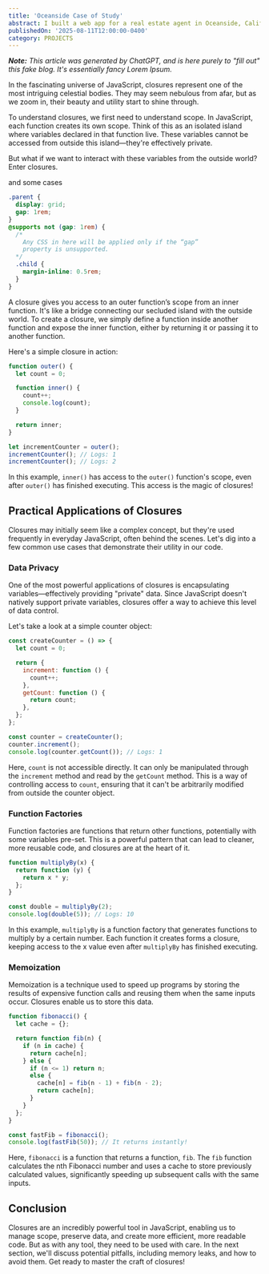 ```yaml
---
title: 'Oceanside Case of Study'
abstract: I built a web app for a real estate agent in Oceanside, California to showcase his properties.
publishedOn: '2025-08-11T12:00:00-0400'
category: PROJECTS
---
```


_**Note:** This article was generated by ChatGPT, and is here purely to "fill out" this fake blog. It's essentially fancy Lorem Ipsum._

In the fascinating universe of JavaScript, closures represent one of the most intriguing celestial bodies. They may seem nebulous from afar, but as we zoom in, their beauty and utility start to shine through.

To understand closures, we first need to understand scope. In JavaScript, each function creates its own scope. Think of this as an isolated island where variables declared in that function live. These variables cannot be accessed from outside this island—they're effectively private.

But what if we want to interact with these variables from the outside world? Enter closures.

and some cases

```css
.parent {
  display: grid;
  gap: 1rem;
}
@supports not (gap: 1rem) {
  /*
    Any CSS in here will be applied only if the “gap”
    property is unsupported.
  */
  .child {
    margin-inline: 0.5rem;
  }
}

```


A closure gives you access to an outer function’s scope from an inner function. It's like a bridge connecting our secluded island with the outside world. To create a closure, we simply define a function inside another function and expose the inner function, either by returning it or passing it to another function.

Here's a simple closure in action:

```js
function outer() {
  let count = 0;

  function inner() {
    count++;
    console.log(count);
  }

  return inner;
}

let incrementCounter = outer();
incrementCounter(); // Logs: 1
incrementCounter(); // Logs: 2
```

In this example, `inner()` has access to the `outer()` function's scope, even after `outer()` has finished executing. This access is the magic of closures!

## Practical Applications of Closures

Closures may initially seem like a complex concept, but they're used frequently in everyday JavaScript, often behind the scenes. Let's dig into a few common use cases that demonstrate their utility in our code.

### Data Privacy

One of the most powerful applications of closures is encapsulating variables—effectively providing "private" data. Since JavaScript doesn't natively support private variables, closures offer a way to achieve this level of data control.

Let's take a look at a simple counter object:

```js
const createCounter = () => {
  let count = 0;

  return {
    increment: function () {
      count++;
    },
    getCount: function () {
      return count;
    },
  };
};

const counter = createCounter();
counter.increment();
console.log(counter.getCount()); // Logs: 1
```

Here, `count` is not accessible directly. It can only be manipulated through the `increment` method and read by the `getCount` method. This is a way of controlling access to `count`, ensuring that it can't be arbitrarily modified from outside the counter object.

### Function Factories

Function factories are functions that return other functions, potentially with some variables pre-set. This is a powerful pattern that can lead to cleaner, more reusable code, and closures are at the heart of it.

```js
function multiplyBy(x) {
  return function (y) {
    return x * y;
  };
}

const double = multiplyBy(2);
console.log(double(5)); // Logs: 10
```

In this example, `multiplyBy` is a function factory that generates functions to multiply by a certain number. Each function it creates forms a closure, keeping access to the x value even after `multiplyBy` has finished executing.

### Memoization

Memoization is a technique used to speed up programs by storing the results of expensive function calls and reusing them when the same inputs occur. Closures enable us to store this data.

```js
function fibonacci() {
  let cache = {};

  return function fib(n) {
    if (n in cache) {
      return cache[n];
    } else {
      if (n <= 1) return n;
      else {
        cache[n] = fib(n - 1) + fib(n - 2);
        return cache[n];
      }
    }
  };
}

const fastFib = fibonacci();
console.log(fastFib(50)); // It returns instantly!
```

Here, `fibonacci` is a function that returns a function, `fib`. The `fib` function calculates the nth Fibonacci number and uses a cache to store previously calculated values, significantly speeding up subsequent calls with the same inputs.

## Conclusion

Closures are an incredibly powerful tool in JavaScript, enabling us to manage scope, preserve data, and create more efficient, more readable code. But as with any tool, they need to be used with care. In the next section, we'll discuss potential pitfalls, including memory leaks, and how to avoid them. Get ready to master the craft of closures!
